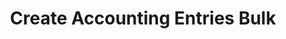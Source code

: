 ---
title: 'Create Accounting Entries Bulk'
description: 'Create Accounting Entries Bulk'
openapi: "/openapi/openapi.yaml POST /accountingentries/{companyId}/bulk"
---